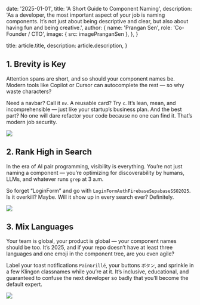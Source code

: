 
  date: '2025-01-01',
  title: 'A Short Guide to Component Naming',
  description:
    'As a developer,  the most important aspect of your job is naming components. It’s not just about being descriptive and clear, but also about having fun and being creative.',
  author: {
    name: 'Prangan Sen',
    role: 'Co-Founder / CTO',
    image: { src: imagePranganSen },
  },
}

  title: article.title,
  description: article.description,
}

## 1. Brevity is Key

Attention spans are short, and so should your component names be. Modern tools like Copilot or Cursor can autocomplete the rest — so why waste characters?

Need a navbar? Call it `nv`. A reusable card? Try `c`. It’s lean, mean, and incomprehensible — just like your startup’s business plan. And the best part? No one will dare refactor your code because no one can find it. That’s modern job security.

![](./typewriter.jpg)

## 2. Rank High in Search

In the era of AI pair programming, visibility is everything. You’re not just naming a component — you’re optimizing for discoverability by humans, LLMs, and whatever runs `grep` at 3 a.m.

So forget “LoginForm” and go with `LoginFormAuthFirebaseSupabaseSSO2025`. Is it overkill? Maybe. Will it show up in every search ever? Definitely.

![](./magnifying-glass.jpg)

## 3. Mix Languages

Your team is global, your product is global — your component names should be too. It’s 2025, and if your repo doesn’t have at least three languages and one emoji in the component tree, are you even agile?

Label your toast notifications `PainGrillé`, your buttons `ボタン`, and sprinkle in a few Klingon classnames while you’re at it. It’s inclusive, educational, and guaranteed to confuse the next developer so badly that you’ll become the default expert.

![](./everyday-english.jpg)
